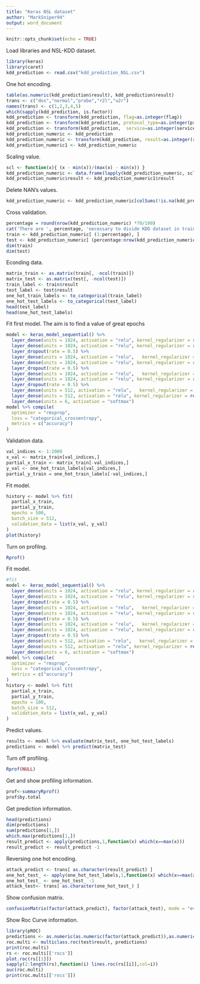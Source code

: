 ```yaml
---
title: "Keras NSL dataset"
author: "MarkSniper94"
output: word_document
---
```


```r
knitr::opts_chunk$set(echo = TRUE)
```

Load libraries and NSL-KDD dataset.
```r
library(keras)
library(caret)
kdd_prediction <- read.csv("kdd_prediction_NSL.csv")
```

One hot encoding.
```r
table(as.numeric(kdd_prediction$result), kdd_prediction$result)
trans <- c("dos","normal","probe","r2l","u2r")
names(trans) <- c(1,2,3,4,5)
which(sapply(kdd_prediction, is.factor))
kdd_prediction <- transform(kdd_prediction, flag=as.integer(flag)) 
kdd_prediction <- transform(kdd_prediction, protocol_type=as.integer(protocol_type)) 
kdd_prediction <- transform(kdd_prediction,  service=as.integer(service)) 
kdd_prediction_numeric <- kdd_prediction
kdd_prediction_numeric <- transform(kdd_prediction, result=as.integer(result))
kdd_prediction_numeric1 <- kdd_prediction_numeric
```

Scaling value.
```r
scl <- function(x){ (x - min(x))/(max(x) - min(x)) }
kdd_prediction_numeric <- data.frame(lapply(kdd_prediction_numeric, scl))
kdd_prediction_numeric$result <- kdd_prediction_numeric1$result
```

Delete NAN's values.
```r
kdd_prediction_numeric <- kdd_prediction_numeric[colSums(!is.na(kdd_prediction_numeric)) > 0]
```

Cross validation.
```r
percentage = round(nrow(kdd_prediction_numeric) *70/100)
cat('There are ', percentage, 'necessary to divide KDD dataset in train (70%) in test (30%).')
train <- kdd_prediction_numeric[ (1:percentage), ]
test <- kdd_prediction_numeric[ (percentage:nrow(kdd_prediction_numeric)), ]
dim(train)
dim(test)
```

Econding data.
```r
matrix_train <- as.matrix(train[, -ncol(train)])
matrix_test <- as.matrix(test[, -ncol(test)])
train_label <- train$result
test_label <- test$result
one_hot_train_labels <- to_categorical(train_label)
one_hot_test_labels <- to_categorical(test_label)
head(test_label)
head(one_hot_test_labels)
```

Fit first model. The aim is to find a value of great epochs
```r
model <- keras_model_sequential() %>%
  layer_dense(units = 1024, activation = "relu", kernel_regularizer = regularizer_l2(0.001),  input_shape = c(ncol(train)-1)) %>%
  layer_dense(units = 1024, activation = "relu", kernel_regularizer = regularizer_l2(0.001)) %>%
  layer_dropout(rate = 0.5) %>%
  layer_dense(units = 1024, activation = "relu",   kernel_regularizer = regularizer_l2(0.001)) %>%
  layer_dense(units = 1024, activation = "relu", kernel_regularizer = regularizer_l2(0.001)) %>%
  layer_dropout(rate = 0.5) %>%
  layer_dense(units = 1024, activation = "relu",   kernel_regularizer = regularizer_l2(0.001)) %>%
  layer_dense(units = 1024, activation = "relu", kernel_regularizer = regularizer_l2(0.001)) %>%
  layer_dropout(rate = 0.5) %>%
  layer_dense(units = 512, activation = "relu",   kernel_regularizer = regularizer_l2(0.001)) %>%
  layer_dense(units = 512, activation = "relu", kernel_regularizer = regularizer_l2(0.001)) %>%
  layer_dense(units = 6, activation = "softmax")
model %>% compile(
  optimizer = "rmsprop",
  loss = "categorical_crossentropy",
  metrics = c("accuracy")
)
```

Validation data.
```r
val_indices <- 1:2000
x_val <- matrix_train[val_indices,]
partial_x_train <- matrix_train[-val_indices,]
y_val <- one_hot_train_labels[val_indices,]
partial_y_train = one_hot_train_labels[-val_indices,]
```

Fit model.
```r
history <- model %>% fit(
  partial_x_train,
  partial_y_train,
  epochs = 500,
  batch_size = 512,
  validation_data = list(x_val, y_val)
)
plot(history)
```

Turn on profilng.
```r
Rprof()
```

Fit model.
```r
#fit 
model <- keras_model_sequential() %>%
  layer_dense(units = 1024, activation = "relu", kernel_regularizer = regularizer_l2(0.001),  input_shape = c(ncol(train)-1)) %>%
  layer_dense(units = 1024, activation = "relu", kernel_regularizer = regularizer_l2(0.001)) %>%
  layer_dropout(rate = 0.5) %>%
  layer_dense(units = 1024, activation = "relu",   kernel_regularizer = regularizer_l2(0.001)) %>%
  layer_dense(units = 1024, activation = "relu", kernel_regularizer = regularizer_l2(0.001)) %>%
  layer_dropout(rate = 0.5) %>%
  layer_dense(units = 1024, activation = "relu",   kernel_regularizer = regularizer_l2(0.001)) %>%
  layer_dense(units = 1024, activation = "relu", kernel_regularizer = regularizer_l2(0.001)) %>%
  layer_dropout(rate = 0.5) %>%
  layer_dense(units = 512, activation = "relu",   kernel_regularizer = regularizer_l2(0.001)) %>%
  layer_dense(units = 512, activation = "relu", kernel_regularizer = regularizer_l2(0.001)) %>%
  layer_dense(units = 6, activation = "softmax")
model %>% compile(
  optimizer = "rmsprop",
  loss = "categorical_crossentropy",
  metrics = c("accuracy")
)
history <- model %>% fit(
  partial_x_train,
  partial_y_train,
  epochs = 100,
  batch_size = 512,
  validation_data = list(x_val, y_val)
)
```

Predict values.
```r
results <- model %>% evaluate(matrix_test, one_hot_test_labels)
predictions <- model %>% predict(matrix_test)
```

Turn off profiling.
```r
Rprof(NULL) 
```


Get and show profiling information.
```r
prof<-summaryRprof()
prof$by.total
```

Get prediction information.
```r
head(predictions)
dim(predictions)
sum(predictions[1,])
which.max(predictions[1,])
result_predict <- apply(predictions,1,function(x) which(x==max(x)))
result_predict <- result_predict -1
```

Reversing one hot encoding.
```r
attack_predict <- trans[ as.character(result_predict) ]
one_hot_test_ <- apply(one_hot_test_labels,1,function(x) which(x==max(x)))
one_hot_test_ <- one_hot_test_ -1 
attack_test<- trans[ as.character(one_hot_test_) ]
```

Show confusion matrix.
```r
confusionMatrix(factor(attack_predict), factor(attack_test), mode = "everything")
```

Show Roc Curve information.
```r
library(pROC)
predictions <- as.numeric(as.numeric(factor(attack_predict)),as.numeric(factor(attack_test)))
roc.multi <- multiclass.roc(test$result, predictions)
print(roc.multi)
rs <- roc.multi[['rocs']]
plot.roc(rs[[1]])
sapply(2:length(rs),function(i) lines.roc(rs[[i]],col=i))
auc(roc.multi)
print(roc.multi[['rocs']])
```
